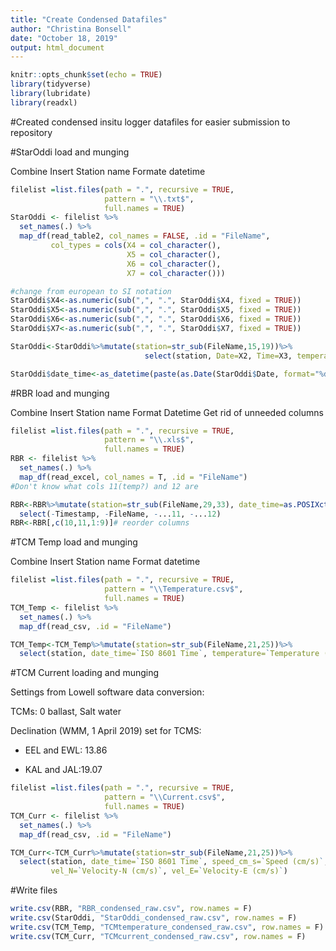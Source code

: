 ```yaml
---
title: "Create Condensed Datafiles"
author: "Christina Bonsell"
date: "October 18, 2019"
output: html_document
---
```


```r
knitr::opts_chunk$set(echo = TRUE)
library(tidyverse)
library(lubridate)
library(readxl)
```

#Created condensed insitu logger datafiles for easier submission to repository



#StarOddi load and munging

Combine
Insert Station name
Formate datetime

```r
filelist =list.files(path = ".", recursive = TRUE,
                     pattern = "\\.txt$", 
                     full.names = TRUE)
StarOddi <- filelist %>%
  set_names(.) %>%
  map_df(read_table2, col_names = FALSE, .id = "FileName",
         col_types = cols(X4 = col_character(),
                          X5 = col_character(), 
                          X6 = col_character(), 
                          X7 = col_character()))

#change from european to SI notation
StarOddi$X4<-as.numeric(sub(",", ".", StarOddi$X4, fixed = TRUE))
StarOddi$X5<-as.numeric(sub(",", ".", StarOddi$X5, fixed = TRUE))
StarOddi$X6<-as.numeric(sub(",", ".", StarOddi$X6, fixed = TRUE))
StarOddi$X7<-as.numeric(sub(",", ".", StarOddi$X7, fixed = TRUE))

StarOddi<-StarOddi%>%mutate(station=str_sub(FileName,15,19))%>%
                              select(station, Date=X2, Time=X3, temperature=X4, salinity=X5, conductivity=X6, sound_vel=X7)

StarOddi$date_time<-as_datetime(paste(as.Date(StarOddi$Date, format="%d.%m.%Y"), StarOddi$Time))
```


#RBR load and munging

Combine
Insert Station name
Format Datetime
Get rid of unneeded columns

```r
filelist =list.files(path = ".", recursive = TRUE,
                     pattern = "\\.xls$", 
                     full.names = TRUE)
RBR <- filelist %>%
  set_names(.) %>%
  map_df(read_excel, col_names = T, .id = "FileName")
#Don't know what cols 11(temp?) and 12 are

RBR<-RBR%>%mutate(station=str_sub(FileName,29,33), date_time=as.POSIXct(Timestamp, format="%d/%m/%Y %H:%M:%OS"))%>%
  select(-Timestamp, -FileName, -...11, -...12)
RBR<-RBR[,c(10,11,1:9)]# reorder columns

```



#TCM Temp load and munging

Combine
Insert Station name
Format datetime

```r
filelist =list.files(path = ".", recursive = TRUE,
                     pattern = "\\Temperature.csv$", 
                     full.names = TRUE)
TCM_Temp <- filelist %>%
  set_names(.) %>%
  map_df(read_csv, .id = "FileName")

TCM_Temp<-TCM_Temp%>%mutate(station=str_sub(FileName,21,25))%>%
  select(station, date_time=`ISO 8601 Time`, temperature=`Temperature (C)`) 
```


#TCM Current loading and munging

Settings from Lowell software data conversion:

TCMs: 0 ballast, Salt water

Declination (WMM, 1 April 2019) set for TCMS:

 * EEL and EWL: 13.86
 
 * KAL and JAL:19.07
 
 
```r
filelist =list.files(path = ".", recursive = TRUE,
                     pattern = "\\Current.csv$", 
                     full.names = TRUE)
TCM_Curr <- filelist %>%
  set_names(.) %>%
  map_df(read_csv, .id = "FileName")

TCM_Curr<-TCM_Curr%>%mutate(station=str_sub(FileName,21,25))%>%
  select(station, date_time=`ISO 8601 Time`, speed_cm_s=`Speed (cm/s)`, heading= `Heading (degrees)`,
         vel_N=`Velocity-N (cm/s)`, vel_E=`Velocity-E (cm/s)`)
```

#Write files
```r
write.csv(RBR, "RBR_condensed_raw.csv", row.names = F)
write.csv(StarOddi, "StarOddi_condensed_raw.csv", row.names = F)
write.csv(TCM_Temp, "TCMtemperature_condensed_raw.csv", row.names = F)
write.csv(TCM_Curr, "TCMcurrent_condensed_raw.csv", row.names = F)
```

